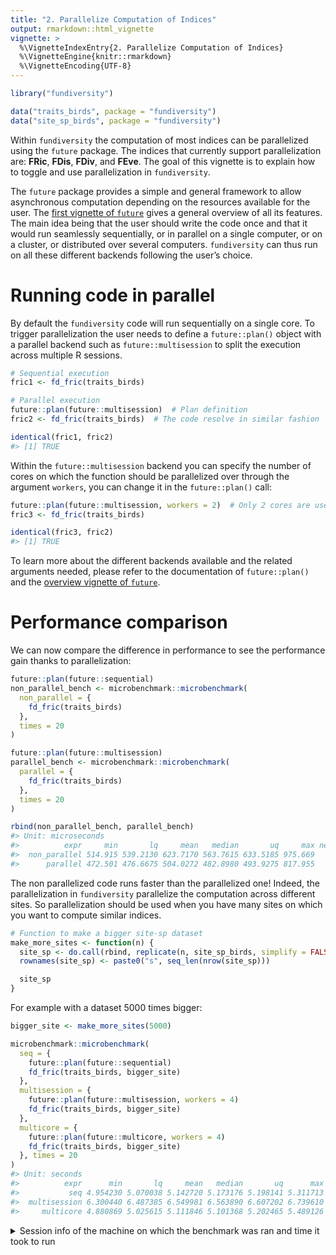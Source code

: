 ```yaml
---
title: "2. Parallelize Computation of Indices"
output: rmarkdown::html_vignette
vignette: >
  %\VignetteIndexEntry{2. Parallelize Computation of Indices}
  %\VignetteEngine{knitr::rmarkdown}
  %\VignetteEncoding{UTF-8}
---
```


<!-- 
# Pre-render with 
knitr::knit("vignettes/_fundiversity-1-parallel.Rmd", output = "vignettes/fundiversity-1-parallel.Rmd")
-->




```r
library("fundiversity")

data("traits_birds", package = "fundiversity")
data("site_sp_birds", package = "fundiversity")
```

Within `fundiversity` the computation of most indices can be parallelized using the `future` package. The indices that currently support parallelization are: **FRic**, **FDis**, **FDiv**, and **FEve**. The goal of this vignette is to explain how to toggle and use parallelization in `fundiversity`.

The `future` package provides a simple and general framework to allow asynchronous computation depending on the resources available for the user. The [first vignette of `future`](https://cran.r-project.org/package=future) gives a general overview of all its features. The main idea being that the user should write the code once and that it would run seamlessly sequentially, or in parallel on a single computer, or on a cluster, or distributed over several computers. `fundiversity` can thus run on all these different backends following the user's choice.


# Running code in parallel

By default the `fundiversity` code will run sequentially on a single core. To trigger parallelization the user needs to define a `future::plan()` object with a parallel backend such as `future::multisession` to split the execution across multiple R sessions.


```r
# Sequential execution
fric1 <- fd_fric(traits_birds)

# Parallel execution
future::plan(future::multisession)  # Plan definition
fric2 <- fd_fric(traits_birds)  # The code resolve in similar fashion

identical(fric1, fric2)
#> [1] TRUE
```

Within the `future::multisession` backend you can specify the number of cores on which the function should be parallelized over through the argument `workers`, you can change it in the `future::plan()` call:


```r
future::plan(future::multisession, workers = 2)  # Only 2 cores are used
fric3 <- fd_fric(traits_birds)

identical(fric3, fric2)
#> [1] TRUE
```

To learn more about the different backends available and the related arguments needed, please refer to the documentation of `future::plan()` and the [overview vignette of `future`](https://cran.r-project.org/package=future).


# Performance comparison

We can now compare the difference in performance to see the performance gain thanks to parallelization:


```r
future::plan(future::sequential)
non_parallel_bench <- microbenchmark::microbenchmark(
  non_parallel = {
    fd_fric(traits_birds)
  },
  times = 20
)

future::plan(future::multisession)
parallel_bench <- microbenchmark::microbenchmark(
  parallel = {
    fd_fric(traits_birds)
  },
  times = 20
)

rbind(non_parallel_bench, parallel_bench)
#> Unit: microseconds
#>          expr     min       lq     mean   median       uq     max neval
#>  non_parallel 514.915 539.2130 623.7170 563.7615 633.5185 975.669    20
#>      parallel 472.501 476.6675 504.0272 482.8980 493.9275 817.955    20
```

The non parallelized code runs faster than the parallelized one! Indeed, the parallelization in `fundiversity` parallelize the computation across different sites. So parallelization should be used when you have many sites on which you want to compute similar indices.


```r
# Function to make a bigger site-sp dataset
make_more_sites <- function(n) {
  site_sp <- do.call(rbind, replicate(n, site_sp_birds, simplify = FALSE))
  rownames(site_sp) <- paste0("s", seq_len(nrow(site_sp)))

  site_sp
}
```

For example with a dataset 5000 times bigger:


```r
bigger_site <- make_more_sites(5000)

microbenchmark::microbenchmark(
  seq = { 
    future::plan(future::sequential) 
    fd_fric(traits_birds, bigger_site) 
  },
  multisession = { 
    future::plan(future::multisession, workers = 4)
    fd_fric(traits_birds, bigger_site) 
  },
  multicore = { 
    future::plan(future::multicore, workers = 4) 
    fd_fric(traits_birds, bigger_site) 
  }, times = 20
)
#> Unit: seconds
#>          expr      min       lq     mean   median       uq      max neval
#>           seq 4.954230 5.070038 5.142720 5.173176 5.198141 5.311713    20
#>  multisession 6.300440 6.487385 6.549981 6.563890 6.607202 6.739610    20
#>     multicore 4.880869 5.025615 5.111846 5.101368 5.202465 5.489126    20
```

<details>
<summary>Session info of the machine on which the benchmark was ran and time it took to run</summary>


```
#>  seconds needed to generate this document: 343.203 sec elapsed
#> ─ Session info ──────────────────────────────────────────────────────────────────────────────────────────────────────────
#>  setting  value                       
#>  version  R version 4.0.3 (2020-10-10)
#>  os       macOS High Sierra 10.13.6   
#>  system   x86_64, darwin17.0          
#>  ui       RStudio                     
#>  language (EN)                        
#>  collate  fr_FR.UTF-8                 
#>  ctype    fr_FR.UTF-8                 
#>  tz       Europe/Paris                
#>  date     2021-05-12                  
#> 
#> ─ Packages ──────────────────────────────────────────────────────────────────────────────────────────────────────────────
#>  package        * version date       lib source        
#>  abind            1.4-5   2016-07-21 [1] CRAN (R 4.0.2)
#>  assertthat       0.2.1   2019-03-21 [1] CRAN (R 4.0.2)
#>  audio            0.1-7   2020-03-09 [1] CRAN (R 4.0.2)
#>  beepr            1.3     2018-06-04 [1] CRAN (R 4.0.2)
#>  cachem           1.0.4   2021-02-13 [1] CRAN (R 4.0.3)
#>  callr            3.7.0   2021-04-20 [1] CRAN (R 4.0.3)
#>  cli              2.5.0   2021-04-26 [1] CRAN (R 4.0.2)
#>  codetools        0.2-18  2020-11-04 [1] CRAN (R 4.0.2)
#>  crayon           1.4.1   2021-02-08 [1] CRAN (R 4.0.3)
#>  curl             4.3.1   2021-04-30 [1] CRAN (R 4.0.2)
#>  desc             1.3.0   2021-03-05 [1] CRAN (R 4.0.3)
#>  devtools         2.4.1   2021-05-05 [1] CRAN (R 4.0.2)
#>  digest           0.6.27  2020-10-24 [1] CRAN (R 4.0.2)
#>  ellipsis         0.3.2   2021-04-29 [1] CRAN (R 4.0.3)
#>  evaluate         0.14    2019-05-28 [1] CRAN (R 4.0.1)
#>  fansi            0.4.2   2021-01-15 [1] CRAN (R 4.0.2)
#>  fastmap          1.1.0   2021-01-25 [1] CRAN (R 4.0.3)
#>  fs               1.5.0   2020-07-31 [1] CRAN (R 4.0.2)
#>  fundiversity   * 0.0.2   2021-02-24 [1] local         
#>  future           1.21.0  2020-12-10 [1] CRAN (R 4.0.3)
#>  geometry         0.4.5   2019-12-04 [1] CRAN (R 4.0.2)
#>  globals          0.14.0  2020-11-22 [1] CRAN (R 4.0.3)
#>  glue             1.4.2   2020-08-27 [1] CRAN (R 4.0.2)
#>  htmltools        0.5.1.1 2021-01-22 [1] CRAN (R 4.0.3)
#>  httr             1.4.2   2020-07-20 [1] CRAN (R 4.0.2)
#>  jsonlite         1.7.2   2020-12-09 [1] CRAN (R 4.0.3)
#>  knitr            1.33    2021-04-24 [1] CRAN (R 4.0.2)
#>  lattice          0.20-44 2021-05-02 [1] CRAN (R 4.0.3)
#>  lifecycle        1.0.0   2021-02-15 [1] CRAN (R 4.0.3)
#>  listenv          0.8.0   2019-12-05 [1] CRAN (R 4.0.2)
#>  magic            1.5-9   2018-09-17 [1] CRAN (R 4.0.2)
#>  magrittr         2.0.1   2020-11-17 [1] CRAN (R 4.0.2)
#>  Matrix           1.3-3   2021-05-04 [1] CRAN (R 4.0.3)
#>  memoise          2.0.0   2021-01-26 [1] CRAN (R 4.0.3)
#>  microbenchmark   1.4-7   2019-09-24 [1] CRAN (R 4.0.2)
#>  parallelly       1.25.0  2021-04-30 [1] CRAN (R 4.0.2)
#>  parsedate        1.2.1   2021-04-20 [1] CRAN (R 4.0.3)
#>  pillar           1.6.0   2021-04-13 [1] CRAN (R 4.0.2)
#>  pkgbuild         1.2.0   2020-12-15 [1] CRAN (R 4.0.3)
#>  pkgconfig        2.0.3   2019-09-22 [1] CRAN (R 4.0.2)
#>  pkgload          1.2.1   2021-04-06 [1] CRAN (R 4.0.2)
#>  prettyunits      1.1.1   2020-01-24 [1] CRAN (R 4.0.2)
#>  processx         3.5.2   2021-04-30 [1] CRAN (R 4.0.2)
#>  ps               1.6.0   2021-02-28 [1] CRAN (R 4.0.3)
#>  purrr            0.3.4   2020-04-17 [1] CRAN (R 4.0.2)
#>  R6               2.5.0   2020-10-28 [1] CRAN (R 4.0.2)
#>  rappdirs         0.3.3   2021-01-31 [1] CRAN (R 4.0.2)
#>  rcmdcheck        1.3.3   2019-05-07 [1] CRAN (R 4.0.2)
#>  Rcpp             1.0.6   2021-01-15 [1] CRAN (R 4.0.2)
#>  rematch          1.0.1   2016-04-21 [1] CRAN (R 4.0.2)
#>  remotes          2.3.0   2021-04-01 [1] CRAN (R 4.0.2)
#>  rhub             1.1.1   2019-04-08 [1] CRAN (R 4.0.2)
#>  rlang            0.4.11  2021-04-30 [1] CRAN (R 4.0.2)
#>  rmarkdown        2.8     2021-05-07 [1] CRAN (R 4.0.2)
#>  rprojroot        2.0.2   2020-11-15 [1] CRAN (R 4.0.2)
#>  rstudioapi       0.13    2020-11-12 [1] CRAN (R 4.0.2)
#>  sessioninfo      1.1.1   2018-11-05 [1] CRAN (R 4.0.2)
#>  stringi          1.6.1   2021-05-10 [1] CRAN (R 4.0.3)
#>  stringr          1.4.0   2019-02-10 [1] CRAN (R 4.0.2)
#>  testthat         3.0.2   2021-02-14 [1] CRAN (R 4.0.3)
#>  tibble           3.1.1   2021-04-18 [1] CRAN (R 4.0.3)
#>  tictoc           1.0.1   2021-04-19 [1] CRAN (R 4.0.2)
#>  urlchecker       1.0.0   2021-03-04 [1] CRAN (R 4.0.3)
#>  usethis          2.0.1   2021-02-10 [1] CRAN (R 4.0.3)
#>  utf8             1.2.1   2021-03-12 [1] CRAN (R 4.0.2)
#>  uuid             0.1-4   2020-02-26 [1] CRAN (R 4.0.2)
#>  vctrs            0.3.8   2021-04-29 [1] CRAN (R 4.0.3)
#>  whoami           1.3.0   2019-03-19 [1] CRAN (R 4.0.2)
#>  withr            2.4.2   2021-04-18 [1] CRAN (R 4.0.3)
#>  xfun             0.22    2021-03-11 [1] CRAN (R 4.0.2)
#>  xml2             1.3.2   2020-04-23 [1] CRAN (R 4.0.2)
#>  xopen            1.0.0   2018-09-17 [1] CRAN (R 4.0.2)
#>  yaml             2.2.1   2020-02-01 [1] CRAN (R 4.0.2)
#> 
#> [1] /Library/Frameworks/R.framework/Versions/4.0/Resources/library
```

</details>
